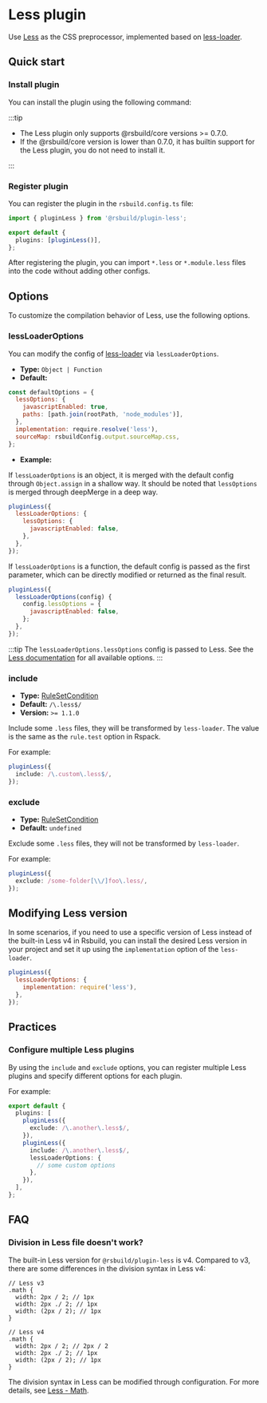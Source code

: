 # Less plugin


<SourceCode href="https://github.com/web-infra-dev/rsbuild/tree/main/packages/plugin-less" />

Use [Less](https://lesscss.org/) as the CSS preprocessor, implemented based on [less-loader](https://github.com/webpack-contrib/less-loader).

## Quick start

### Install plugin

You can install the plugin using the following command:


<PackageManagerTabs command="add @rsbuild/plugin-less -D" />

:::tip

- The Less plugin only supports @rsbuild/core versions >= 0.7.0.
- If the @rsbuild/core version is lower than 0.7.0, it has builtin support for the Less plugin, you do not need to install it.

:::

### Register plugin

You can register the plugin in the `rsbuild.config.ts` file:

```ts title="rsbuild.config.ts"
import { pluginLess } from '@rsbuild/plugin-less';

export default {
  plugins: [pluginLess()],
};
```

After registering the plugin, you can import `*.less` or `*.module.less` files into the code without adding other configs.

## Options

To customize the compilation behavior of Less, use the following options.

### lessLoaderOptions

You can modify the config of [less-loader](https://github.com/webpack-contrib/less-loader) via `lessLoaderOptions`.

- **Type:** `Object | Function`
- **Default:**

```js
const defaultOptions = {
  lessOptions: {
    javascriptEnabled: true,
    paths: [path.join(rootPath, 'node_modules')],
  },
  implementation: require.resolve('less'),
  sourceMap: rsbuildConfig.output.sourceMap.css,
};
```

- **Example:**

If `lessLoaderOptions` is an object, it is merged with the default config through `Object.assign` in a shallow way. It should be noted that `lessOptions` is merged through deepMerge in a deep way.

```js
pluginLess({
  lessLoaderOptions: {
    lessOptions: {
      javascriptEnabled: false,
    },
  },
});
```

If `lessLoaderOptions` is a function, the default config is passed as the first parameter, which can be directly modified or returned as the final result.

```js
pluginLess({
  lessLoaderOptions(config) {
    config.lessOptions = {
      javascriptEnabled: false,
    };
  },
});
```

:::tip
The `lessLoaderOptions.lessOptions` config is passed to Less. See the [Less documentation](https://lesscss.org/usage/#command-line-usage-options) for all available options.
:::

### include

- **Type:** [RuleSetCondition](https://rspack.dev/config/module#condition)
- **Default:** `/\.less$/`
- **Version:** `>= 1.1.0`

Include some `.less` files, they will be transformed by `less-loader`. The value is the same as the `rule.test` option in Rspack.

For example:

```ts
pluginLess({
  include: /\.custom\.less$/,
});
```

### exclude

- **Type:** [RuleSetCondition](https://rspack.dev/config/module#condition)
- **Default:** `undefined`

Exclude some `.less` files, they will not be transformed by `less-loader`.

For example:

```ts
pluginLess({
  exclude: /some-folder[\\/]foo\.less/,
});
```

## Modifying Less version

In some scenarios, if you need to use a specific version of Less instead of the built-in Less v4 in Rsbuild, you can install the desired Less version in your project and set it up using the `implementation` option of the `less-loader`.

```js
pluginLess({
  lessLoaderOptions: {
    implementation: require('less'),
  },
});
```

## Practices

### Configure multiple Less plugins

By using the `include` and `exclude` options, you can register multiple Less plugins and specify different options for each plugin.

For example:

```ts
export default {
  plugins: [
    pluginLess({
      exclude: /\.another\.less$/,
    }),
    pluginLess({
      include: /\.another\.less$/,
      lessLoaderOptions: {
        // some custom options
      },
    }),
  ],
};
```

## FAQ

### Division in Less file doesn't work?

The built-in Less version for `@rsbuild/plugin-less` is v4. Compared to v3, there are some differences in the division syntax in Less v4:

```less
// Less v3
.math {
  width: 2px / 2; // 1px
  width: 2px ./ 2; // 1px
  width: (2px / 2); // 1px
}

// Less v4
.math {
  width: 2px / 2; // 2px / 2
  width: 2px ./ 2; // 1px
  width: (2px / 2); // 1px
}
```

The division syntax in Less can be modified through configuration. For more details, see [Less - Math](https://lesscss.org/usage/#less-options-math).

